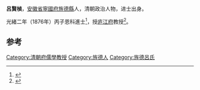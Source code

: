 '''呂賢楨'''，[[安徽省|安徽省]][[寧國府|寧國府]][[旌德縣|旌德縣]]人，清朝政治人物，进士出身。

光緒二年（1876年）丙子恩科進士<ref>{{cite book|author1=朱保炯|title=明清进士题名碑录索引 全3册|date=1980年2月|publisher=上海：上海古籍出版社|pages=2834|accessdate=2016-10-06}}</ref>，授[[庐江府|庐江府]]教授<ref>{{cite book|editor=刘春堂修；吴寿宽纂|title=民国高淳县志|date=1991年6月|publisher=南京：江苏古籍出版社|isbn=7-80519-248-0|pages=482|accessdate=2016-10-06}}</ref>。

==参考==
{{reflist}}
{{清朝人物小作品}}
{{光緒二年丙子恩科殿試金榜}}
{{DEFAULTSORT:Lv呂}}
[[Category:清朝府儒學教授|Category:清朝府儒學教授]]
[[Category:旌德人|Category:旌德人]]
[[Category:旌德呂氏|Category:旌德呂氏]]
